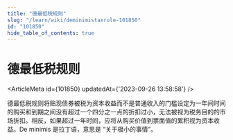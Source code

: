 ```yaml
---
title: "德最低税规则"
slug: "/learn/wiki/deminimistaxrule-101850"
id: "101850"
hide_table_of_contents: true
---
```



# 德最低税规则

<ArticleMeta id={101850} updatedAt={'2023-09-26 13:58:58'} />
<div className='border-solid border-b border-t-0 my-4 border-[var(--ifm-color-gray-300)]' />

德最低税规则将贴现债券被税为资本收益而不是普通收入的门槛设定为一年间时间的购买和到期之间没有超过一个四分之一点的折扣过小，无法被视为税务目的的市场折扣。相反，如果超过一年时间，应将从购买价值到票面值的累积视为资本收益。De minimis 是拉丁语，意思是 “关于极小的事情”。
